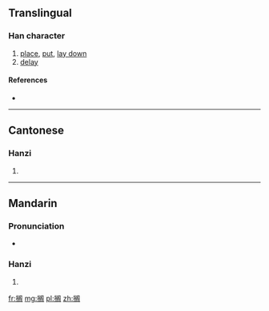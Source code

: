 {{also|擱}}
==Translingual==

===Han character===
{{Han char|rn=64|rad=手|as=09|sn=12|four=|canj=手中尸口 (QLSR)|ids=⿰[[扌]][[阁]]}}

# [[place]], [[put]], [[lay down]]
# [[delay]]

====References====
* {{Han ref|kx=0445.341|hdz=31923.090|uh=6401|ud=25601}}

----

==Cantonese==

===Hanzi===
{{yue-hanzi|jyut=gok3|y=gok3|tra=擱}}

# {{defn|lang=yue|sort=手09}}

----

==Mandarin==

===Pronunciation===
* {{audio|Zh-ge.ogg|Audio|lang=cmn}}

===Hanzi===
{{cmn-hanzi|tra=擱|pin=[[gē]] ([[ge1]])|wg=ko<sup>1</sup>}}

# {{defn|lang=cmn|sort=手09}}

[[fr:搁]]
[[mg:搁]]
[[pl:搁]]
[[zh:搁]]